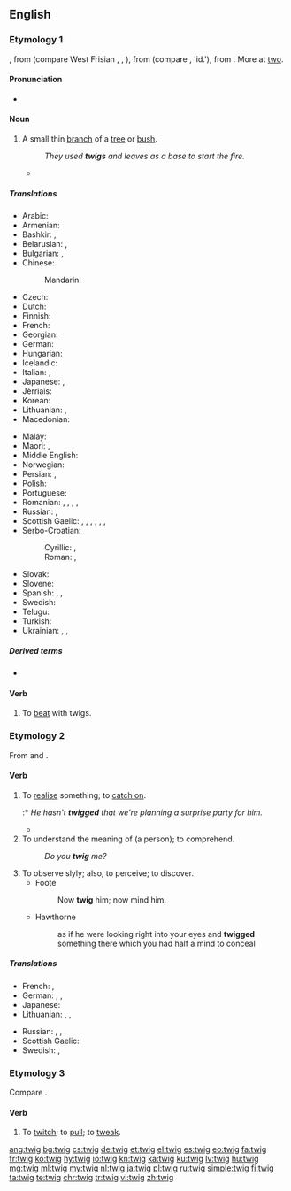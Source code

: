 ==English==

===Etymology 1===
{{etyl|ang|en}} {{term|twigge|lang=ang}}, from {{etyl|gem-pro|en}} {{m|gem-pro|*twīgą}} (compare West Frisian {{term|twiich|lang=fy}}, {{etyl|nl|-}} {{term|twijg|lang=nl}}, {{etyl|de|-}} {{term|Zweig|lang=de}}), from {{etyl|ine-pro|en}} {{m|ine-pro|*dwigʰa}} (compare {{etyl|cu|-}} {{term|||tr=dvigŭ|branch|lang=cu}}, {{etyl|sq|-}} {{term|degë|lang=sq}} 'id.'), from {{m|ine-pro|*dwóh₁}}. More at [[two]].

====Pronunciation====
* {{rhymes|ɪɡ|lang=en}}

====Noun====
{{slim-wikipedia}}
{{en-noun}}

# A small thin [[branch]] of a [[tree]] or [[bush]].
#: ''They used '''twigs''' and leaves as a base to start the fire.''
#* {{quote-book|year=1907|author=[[w:Harold Edward Bindloss|Harold Bindloss]]
|title=The Dust of Conflict
|chapter=1|url=http://openlibrary.org/works/OL4429277W
|passage=A beech wood with silver firs in it rolled down the face of the hill, and the maze of leafless '''twigs''' and dusky spires cut sharp against the soft blueness of the evening sky.}}

=====Translations=====
{{trans-top|a small thin branch}}
* Arabic: {{t|ar|غصين|m|tr=ġuṣṣayn|sc=Arab}}
* Armenian: {{t|hy|շիվ|sc=Armn}}
* Bashkir: {{t|ba|ботаҡ|sc=Cyrl}}, {{t|ba|сыбыҡ|sc=Cyrl}}
* Belarusian: {{t|be|галіна́|f|sc=Cyrl}}, {{t|be|галінка|f|tr=halínka|sc=Cyrl}}
* Bulgarian: {{t+|bg|клонка|f|tr=klónka|sc=Cyrl}}, {{t+|bg|вейка|f|tr=véjka|sc=Cyrl}}
* Chinese:
*: Mandarin: {{t+|cmn|枝|tr=zhī|sc=Hani}}
* Czech: {{t+|cs|větvička|f}}
* Dutch: {{t+|nl|twijg}}
* Finnish: {{t+|fi|varpu}}
* French: {{t+|fr|brindille|f}}
* Georgian: {{t-needed|ka}}
* German: {{t+|de|Zweig|m}}
* Hungarian: {{t+|hu|gally}}
* Icelandic: {{t+|is|kvistur|m}}
* Italian: {{t+|it|ramoscello|m}}, {{t+|it|verga|f}}
* Japanese: {{t|ja|小枝|tr=こえだ, koeda}}, {{t+|ja|枝|tr=えだ, eda|sc=Jpan}}
* Jèrriais: {{t|roa-jer|brantchette|f}}
* Korean: {{t+|ko|나뭇가지|sc=Kore}}
* Lithuanian: {{t|lt|šakelė|f}}, {{t+|lt|šaka|f}}
* Macedonian: {{t|mk|гранче|n|tr=gránče|sc=Cyrl}}
{{trans-mid}}
* Malay: {{t|ms|ranting}}
* Maori: {{t|mi|tākupu}}, {{t|mi|kōetoeto}} {{qualifier|used in the plural}}
* Middle English: {{t|enm|twygge}}
* Norwegian: {{t|no|kvist|m}}
* Persian: {{t+|fa|ترکه|tr=tarke|sc=fa-Arab}}, {{t+|fa|ازگ|tr=azg|sc=fa-Arab}} {{qualifier|archaic}}
* Polish: {{t+|pl|gałązka|f}}
* Portuguese: {{t|pt|raminho|m}}
* Romanian: {{t+|ro|rămurea|f}}, {{t|ro|rămurică|f}}, {{t+|ro|nuia|f}}, {{t+|ro|vargă|f}}, {{t+|ro|smicea|f}}
* Russian: {{t+|ru|ветка|f|tr=vétka|sc=Cyrl}}, {{t+|ru|веточка|f|tr=vétočka|sc=Cyrl}}
* Scottish Gaelic: {{t|gd|bioran|m}}, {{t|gd|geug|f}}, {{t|gd|meanglan|m}}, {{t|gd|ògan|m}}, {{t|gd|òganach|m}}, {{t|gd|slat|m}}, {{t|gd|sprios|m}}
* Serbo-Croatian:
*: Cyrillic: {{t|sh|гранчица|f|sc=Cyrl}}, {{t|sh|вејка|f|sc=Cyrl}}
*: Roman: {{t+|sh|grančica|f}}, {{t|sh|vejka|f}}
* Slovak: {{t|sk|vetvička|f}}
* Slovene: {{t+|sl|vejica|f}}
* Spanish: {{t|es|ramita|f}}, {{t|es|ramilla|f}}, {{t+|es|vara|f}}
* Swedish: {{t+|sv|kvist|c}}
* Telugu: {{t+|te|రెమ్మ|tr=remma}}
* Turkish: {{t+|tr|çöp}}
* Ukrainian: {{t|uk|гілка|f|tr=hílka|sc=Cyrl}}, {{t|uk|гілочка|f|tr=híločka|sc=Cyrl}}, {{t|uk|галузка|f|tr=halúzka|sc=Cyrl}}
{{trans-bottom}}

=====Derived terms=====
* {{l/en|off one's twig}}

====Verb====
{{en-verb|twigg}}

# {{context|transitive|lang=en}} To [[beat]] with twigs.

===Etymology 2===
From {{etyl|ga|en}} and {{etyl|gd|en}} {{m|ga|tuig||to understand}}.

====Verb====
{{en-verb|twigg}}

# {{context|colloquial|regional|lang=en}} To [[realise]] something; to [[catch on]].
#:* ''He hasn't '''twigged''' that we're planning a surprise party for him.''
#* {{quote-web
|date=2012-05-30
|year=
|first=
|last=
|author=John E. McIntyre
|authorlink=
|title=A future for copy editors
|site=Baltimore Sun
|url=http://www.baltimoresun.com/news/language-blog/bal-a-future-for-copy-editors-20120530,0,4576028.story?track=rss
|archiveorg=
|accessdate=
|passage= Well, with fewer people doing two or three times the work, you may have already '''twigged''' to this.
}}
# To understand the meaning of (a person); to comprehend.
#: ''Do you '''twig''' me?''
# To observe slyly; also, to perceive; to discover.
#* Foote
#*: Now '''twig''' him; now mind him.
#* Hawthorne
#*: as if he were looking right into your eyes and '''twigged''' something there which you had half a mind to conceal

=====Translations=====
{{trans-top|to realise something}}
* French: {{t+|fr|entraver}}, {{t+|fr|capter}}
* German: {{t|de|mitbekommen}}, {{t|de|mitkriegen}}, {{qualifier|slang}} {{t+|de|checken}}
* Japanese: {{t|ja|気づく|tr=kizuku}}
* Lithuanian: {{t+|lt|suvokti}}, {{t|lt|susigaudyti}}, {{t|lt|įsisąmoninti}}
{{trans-mid}}
* Russian: {{t+|ru|догадаться|tr=dogadát'sja}}, {{t+|ru|смекнуть|tr=smeknút'}}, {{qualifier|slang}} {{t+|ru|просечь|tr=proséč'|sc=Cyrl}}
* Scottish Gaelic: {{t|gd|tuig}}
* Swedish: {{t+|sv|greppa}}, {{t+|sv|fatta}}
{{trans-bottom}}

===Etymology 3===
Compare {{term|tweak|lang=en}}.

====Verb====
{{en-verb|twigg}}

# {{context|obsolete|Scotland|lang=en}} To [[twitch]]; to [[pull]]; to [[tweak]].

{{Webster 1913}}

[[ang:twig]]
[[bg:twig]]
[[cs:twig]]
[[de:twig]]
[[et:twig]]
[[el:twig]]
[[es:twig]]
[[eo:twig]]
[[fa:twig]]
[[fr:twig]]
[[ko:twig]]
[[hy:twig]]
[[io:twig]]
[[kn:twig]]
[[ka:twig]]
[[ku:twig]]
[[lv:twig]]
[[hu:twig]]
[[mg:twig]]
[[ml:twig]]
[[my:twig]]
[[nl:twig]]
[[ja:twig]]
[[pl:twig]]
[[ru:twig]]
[[simple:twig]]
[[fi:twig]]
[[ta:twig]]
[[te:twig]]
[[chr:twig]]
[[tr:twig]]
[[vi:twig]]
[[zh:twig]]
